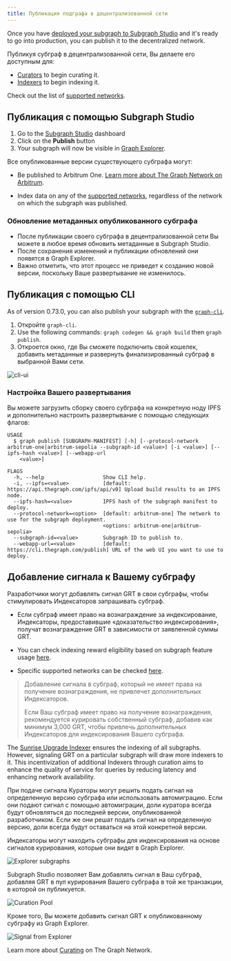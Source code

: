 ```yaml
---
title: Публикация подграфа в децентрализованной сети
---
```


Once you have [deployed your subgraph to Subgraph Studio](/deploying/deploying-a-subgraph-to-studio/) and it's ready to go into production, you can publish it to the decentralized network.

Публикуя субграф в децентрализованной сети, Вы делаете его доступным для:

- [Curators](/resources/roles/curating/) to begin curating it.
- [Indexers](/indexing/overview/) to begin indexing it.

<VideoEmbed youtube="satdwdbvzAQ" />

Check out the list of [supported networks](/supported-networks/).

## Публикация с помощью Subgraph Studio

1. Go to the [Subgraph Studio](https://thegraph.com/studio/) dashboard
2. Click on the **Publish** button
3. Your subgraph will now be visible in [Graph Explorer](https://thegraph.com/explorer/).

Все опубликованные версии существующего субграфа могут:

- Be published to Arbitrum One. [Learn more about The Graph Network on Arbitrum](/archived/arbitrum/arbitrum-faq/).

- Index data on any of the [supported networks](/supported-networks/), regardless of the network on which the subgraph was published.

### Обновление метаданных опубликованного субграфа

- После публикации своего субграфа в децентрализованной сети Вы можете в любое время обновить метаданные в Subgraph Studio.
- После сохранения изменений и публикации обновлений они появятся в Graph Explorer.
- Важно отметить, что этот процесс не приведет к созданию новой версии, поскольку Ваше развертывание не изменилось.

## Публикация с помощью CLI

As of version 0.73.0, you can also publish your subgraph with the [`graph-cli`](https://github.com/graphprotocol/graph-tooling/tree/main/packages/cli).

1. Откройте `graph-cli`.
2. Use the following commands: `graph codegen && graph build` then `graph publish`.
3. Откроется окно, где Вы сможете подключить свой кошелек, добавить метаданные и развернуть финализированный субграф в выбранной Вами сети.

![cli-ui](/img/cli-ui.png)

### Настройка Вашего развертывания

Вы можете загрузить сборку своего субграфа на конкретную ноду IPFS и дополнительно настроить развертывание с помощью следующих флагов:

```
USAGE
  $ graph publish [SUBGRAPH-MANIFEST] [-h] [--protocol-network arbitrum-one|arbitrum-sepolia --subgraph-id <value>] [-i <value>] [--ipfs-hash <value>] [--webapp-url
    <value>]

FLAGS
  -h, --help                   Show CLI help.
  -i, --ipfs=<value>           [default: https://api.thegraph.com/ipfs/api/v0] Upload build results to an IPFS node.
  --ipfs-hash=<value>          IPFS hash of the subgraph manifest to deploy.
  --protocol-network=<option>  [default: arbitrum-one] The network to use for the subgraph deployment.
                               <options: arbitrum-one|arbitrum-sepolia>
  --subgraph-id=<value>        Subgraph ID to publish to.
  --webapp-url=<value>         [default: https://cli.thegraph.com/publish] URL of the web UI you want to use to deploy.

```

## Добавление сигнала к Вашему субграфу

Разработчики могут добавлять сигнал GRT в свои субграфы, чтобы стимулировать Индексаторов запрашивать субграф.

- Если субграф имеет право на вознаграждение за индексирование, Индексаторы, предоставившие «доказательство индексирования», получат вознаграждение GRT в зависимости от заявленной суммы GRT.

- You can check indexing reward eligibility based on subgraph feature usage [here](https://github.com/graphprotocol/indexer/blob/main/docs/feature-support-matrix.md).

- Specific supported networks can be checked [here](/supported-networks/).

> Добавление сигнала в субграф, который не имеет права на получение вознаграждения, не привлечет дополнительных Индексаторов.
>
> Если Ваш субграф имеет право на получение вознаграждения, рекомендуется курировать собственный субграф, добавив как минимум 3,000 GRT, чтобы привлечь дополнительных Индексаторов для индексирования Вашего субграфа.

The [Sunrise Upgrade Indexer](/archived/sunrise/#what-is-the-upgrade-indexer) ensures the indexing of all subgraphs. However, signaling GRT on a particular subgraph will draw more indexers to it. This incentivization of additional Indexers through curation aims to enhance the quality of service for queries by reducing latency and enhancing network availability.

При подаче сигнала Кураторы могут решить подать сигнал на определенную версию субграфа или использовать автомиграцию. Если они подают сигнал с помощью автомиграции, доли куратора всегда будут обновляться до последней версии, опубликованной разработчиком. Если же они решат подать сигнал на определенную версию, доли всегда будут оставаться на этой конкретной версии.

Индексаторы могут находить субграфы для индексирования на основе сигналов курирования, которые они видят в Graph Explorer.

![Explorer subgraphs](/img/explorer-subgraphs.png)

Subgraph Studio позволяет Вам добавлять сигнал в Ваш субграф, добавляя GRT в пул курирования Вашего субграфа в той же транзакции, в которой он публикуется.

![Curation Pool](/img/curate-own-subgraph-tx.png)

Кроме того, Вы можете добавить сигнал GRT к опубликованному субграфу из Graph Explorer.

![Signal from Explorer](/img/signal-from-explorer.png)

Learn more about [Curating](/resources/roles/curating/) on The Graph Network.

